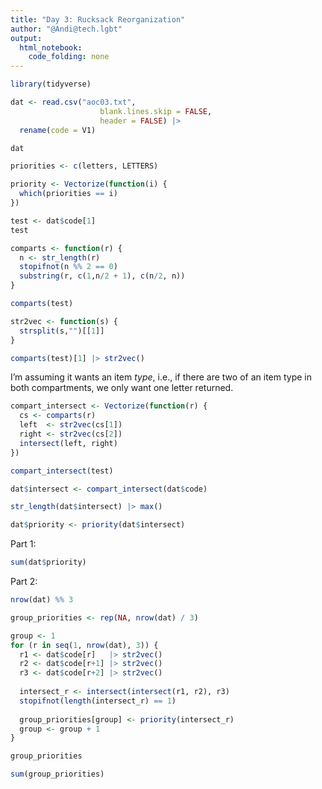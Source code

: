 ```yaml
---
title: "Day 3: Rucksack Reorganization"
author: "@Andi@tech.lgbt"
output: 
  html_notebook: 
    code_folding: none
---
```


```r
library(tidyverse)
```

```r
dat <- read.csv("aoc03.txt",
                    blank.lines.skip = FALSE,
                    header = FALSE) |>
  rename(code = V1)

dat
```


```r
priorities <- c(letters, LETTERS)

priority <- Vectorize(function(i) {
  which(priorities == i)
})
```


```r
test <- dat$code[1]
test
```

```r
comparts <- function(r) {
  n <- str_length(r)
  stopifnot(n %% 2 == 0)
  substring(r, c(1,n/2 + 1), c(n/2, n))
}
```

```r
comparts(test)
```
```r
str2vec <- function(s) {
  strsplit(s,"")[[1]]
}
```

```r
comparts(test)[1] |> str2vec()
```

I'm assuming it wants an item *type*, i.e., if there are two of an item type in both compartments, we only want one letter returned.

```r
compart_intersect <- Vectorize(function(r) {
  cs <- comparts(r)
  left  <- str2vec(cs[1])
  right <- str2vec(cs[2])
  intersect(left, right)
})
```

```r
compart_intersect(test)
```

```r
dat$intersect <- compart_intersect(dat$code)
```

```r
str_length(dat$intersect) |> max()
```

```r
dat$priority <- priority(dat$intersect)
```


Part 1:

```r
sum(dat$priority)
```

Part 2:

```r
nrow(dat) %% 3
```

```r
group_priorities <- rep(NA, nrow(dat) / 3)
```


```r
group <- 1
for (r in seq(1, nrow(dat), 3)) {
  r1 <- dat$code[r]   |> str2vec()
  r2 <- dat$code[r+1] |> str2vec()
  r3 <- dat$code[r+2] |> str2vec()
  
  intersect_r <- intersect(intersect(r1, r2), r3)
  stopifnot(length(intersect_r) == 1)
  
  group_priorities[group] <- priority(intersect_r)
  group <- group + 1
}
```


```r
group_priorities
```


```r
sum(group_priorities)
```